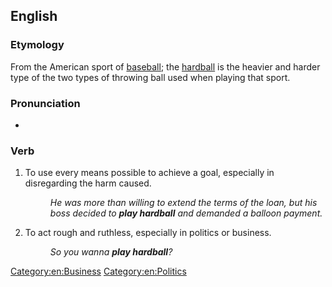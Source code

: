 ==English==

===Etymology===
From the American sport of [[baseball]]; the [[hardball]] is the heavier and harder type of the two types of throwing ball used when playing that sport.

===Pronunciation===
* {{audio|En-au-play hardball.ogg|Audio (AU)|lang=en}}

===Verb===
{{head|en|verb}}

# {{lb|en|idiomatic}} To use every means possible to achieve a goal, especially in disregarding the harm caused.
#: ''He was more than willing to extend the terms of the loan, but his boss decided to '''play hardball''' and demanded a balloon payment.''
# {{lb|en|idiomatic}} To act rough and ruthless, especially in politics or business.
#: ''So you wanna '''play hardball'''?''

[[Category:en:Business]]
[[Category:en:Politics]]